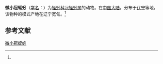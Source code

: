 {{Speciesbox
| name = 微小冠蛭蚓
| status = 
| status_system = 
| image = 
| genus = Stephanodrilus
| species = minimus
| authority = (Liu, 1964)<ref name='id10335'>{{cite web| url =http://www.bioinfo.cn/db05/BjdwSpecies.php?action=view&id=10335| title =微小冠蛭蚓| work =《中国动物物种编目数据库》| publisher =中国科学院微生物研究所| author =中国科学院动物研究所| accessdate =2009-04-16| deadurl =yes| archiveurl =https://web.archive.org/web/20160305020216/http://www.bioinfo.cn/db05/BjdwSpecies.php?action=view&id=10335| archivedate =2016-03-05}}</ref>
}}

'''微小冠蛭蚓'''（[[学名|学名]]：{{lang|la|''Stephanodrilus minimus''}}）为[[蛭蚓科|蛭蚓科]][[冠蛭蚓属|冠蛭蚓属]]的动物。在[[中国大陆|中国大陆]]，分布于[[辽宁|辽宁]]等地。该物种的模式产地在辽宁宽甸。<ref name='id10335'/>

== 参考文献 ==
{{reflist}}

{{Wikispecies|Stephanodrilus minimus}}
{{Taxonbar|from=Q11071323}}

[[Category:冠蛭蚓属|微小冠蛭蚓]]


{{环节动物小作品}}